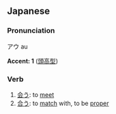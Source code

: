 ==Japanese==                           
===Pronunciation===
アウ au

'''Accent: 1''' ([[頭高型(あたまだかがた)|頭高型]])

===Verb===
#[[会う(あう)|会う]]: to [[meet]]
#[[合う(あう)|合う]]: to [[match]] with, to be [[proper]]